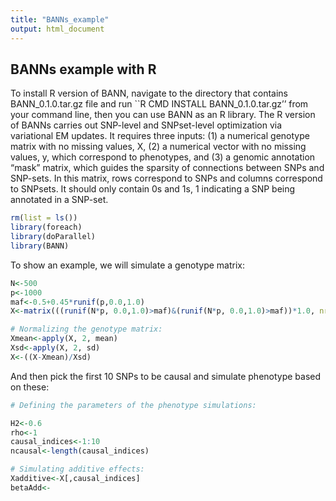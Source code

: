 ```yaml
---
title: "BANNs_example"
output: html_document
---
```


## BANNs example with R

To install R version of BANN, navigate to the directory that contains BANN_0.1.0.tar.gz file and run ``R CMD INSTALL BANN_0.1.0.tar.gz'' from your command line, then you can use BANN as an R library.
The R version of BANNs carries out SNP-level and SNPset-level optimization via variational EM updates. It requires three inputs: (1) a numerical genotype matrix with no missing values, X,  (2) a numerical vector with no missing values, y, which correspond to phenotypes, and (3) a genomic annotation "mask" matrix, which guides the sparsity of connections between SNPs and SNP-sets. In this matrix, rows correspond to SNPs and columns correspond to SNPsets. It should only contain 0s and 1s, 1 indicating a SNP being annotated in a SNP-set.

```r
rm(list = ls())
library(foreach)
library(doParallel)
library(BANN)
```


To show an example, we will simulate a genotype matrix:

```r
N<-500
p<-1000
maf<-0.5+0.45*runif(p,0.0,1.0)
X<-matrix(((runif(N*p, 0.0,1.0)>maf)&(runif(N*p, 0.0,1.0)>maf))*1.0, nrow=500, ncol=1000)

# Normalizing the genotype matrix:
Xmean<-apply(X, 2, mean)
Xsd<-apply(X, 2, sd)
X<-((X-Xmean)/Xsd)
```

And then pick the first 10 SNPs to be causal and simulate phenotype based on these:

```r
# Defining the parameters of the phenotype simulations:

H2<-0.6
rho<-1
causal_indices<-1:10
ncausal<-length(causal_indices)

# Simulating additive effects:
Xadditive<-X[,causal_indices]
betaAdd<-




```